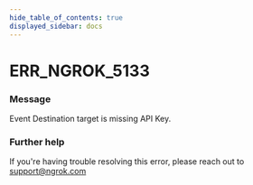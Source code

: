 ```yaml
---
hide_table_of_contents: true
displayed_sidebar: docs
---
```



# ERR_NGROK_5133

### Message
Event Destination target is missing API Key.

<ErrorDetails error='err_ngrok_5133' />


### Further help
If you're having trouble resolving this error, please reach out to [support@ngrok.com](mailto:support@ngrok.com?subject=Help%20with%20ERR_NGROK_5133)

